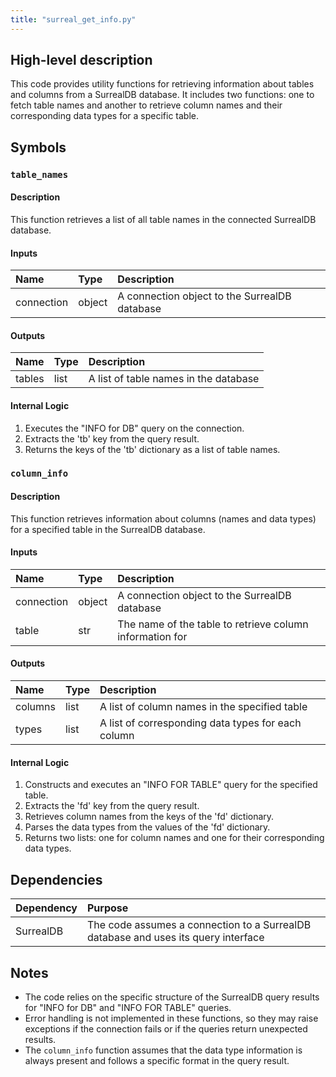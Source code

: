 ```yaml
---
title: "surreal_get_info.py"
---
```


## High-level description
This code provides utility functions for retrieving information about tables and columns from a SurrealDB database. It includes two functions: one to fetch table names and another to retrieve column names and their corresponding data types for a specific table.

## Symbols

### `table_names`
#### Description
This function retrieves a list of all table names in the connected SurrealDB database.

#### Inputs
| Name | Type | Description |
|:-----|:-----|:------------|
| connection | object | A connection object to the SurrealDB database |

#### Outputs
| Name | Type | Description |
|:-----|:-----|:------------|
| tables | list | A list of table names in the database |

#### Internal Logic
1. Executes the "INFO for DB" query on the connection.
2. Extracts the 'tb' key from the query result.
3. Returns the keys of the 'tb' dictionary as a list of table names.

### `column_info`
#### Description
This function retrieves information about columns (names and data types) for a specified table in the SurrealDB database.

#### Inputs
| Name | Type | Description |
|:-----|:-----|:------------|
| connection | object | A connection object to the SurrealDB database |
| table | str | The name of the table to retrieve column information for |

#### Outputs
| Name | Type | Description |
|:-----|:-----|:------------|
| columns | list | A list of column names in the specified table |
| types | list | A list of corresponding data types for each column |

#### Internal Logic
1. Constructs and executes an "INFO FOR TABLE" query for the specified table.
2. Extracts the 'fd' key from the query result.
3. Retrieves column names from the keys of the 'fd' dictionary.
4. Parses the data types from the values of the 'fd' dictionary.
5. Returns two lists: one for column names and one for their corresponding data types.

## Dependencies
| Dependency | Purpose |
|:-----------|:--------|
| SurrealDB | The code assumes a connection to a SurrealDB database and uses its query interface |

## Notes
- The code relies on the specific structure of the SurrealDB query results for "INFO for DB" and "INFO FOR TABLE" queries.
- Error handling is not implemented in these functions, so they may raise exceptions if the connection fails or if the queries return unexpected results.
- The `column_info` function assumes that the data type information is always present and follows a specific format in the query result.